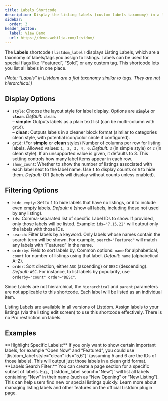```yaml
---
title: Labels Shortcode
description: Display the listing labels (custom labels taxonomy) in a list or grid format, allowing users to see all labels used for listings.
sidebar:
  order: 3
header_button:
  label: View Demo
  url: https://demo.webilia.com/listdom/
---
```



The **Labels** shortcode `[listdom_label]` displays Listing Labels, which are a taxonomy of labels/tags you assign to listings. Labels can be used for special flags like “Featured”, “Sold”, or any custom tag. This shortcode lets you list all labels in one place.

*(Note: “Labels” in Listdom are a flat taxonomy similar to tags. They are not hierarchical.)*

## Display Options

- `style`: Choose the layout style for label display. Options are **`simple`** or **`clean`**. *Default:* `clean`.  
  – **simple:** Outputs labels as a plain text list (can be multi-column with `grid`).  
  – **clean:** Outputs labels in a cleaner block format (similar to categories clean style, with potential icon/color circle if configured).
- `grid`: (For **simple** or **clean** styles) Number of columns per row for listing labels. Allowed values: `1, 2, 3, 4, 6`. *Default:* `3` (in simple style) or `2` (in clean style). If an unsupported value is given, it defaults to 3. This setting controls how many label items appear in each row.
- `show_count`: Whether to show the number of listings associated with each label next to the label name. Use `1` to display counts or `0` to hide them. *Default:* Off (labels will display without counts unless enabled).

## Filtering Options

- `hide_empty`: Set to `1` to hide labels that have no listings, or `0` to include even empty labels. *Default:* `0` (show all labels, including those not used by any listing).
- `ids`: Comma-separated list of specific Label IDs to show. If provided, only those labels will be listed. Example: `ids="7,15,22"` will output only the labels with those IDs.
- `search`: Filter labels by a keyword. Only labels whose names contain the search term will be shown. For example, `search="Featured"` will match any labels with “Featured” in the name.
- `orderby`: Field to sort labels by. Common options: `name` for alphabetical, `count` for number of listings using that label. *Default:* `name` (alphabetical A–Z).
- `order`: Sort direction, either `ASC` (ascending) or `DESC` (descending). *Default:* `ASC`. For instance, to list labels by popularity, use `orderby="count" order="DESC"`.

Since Labels are not hierarchical, the `hierarchical` and `parent` parameters are not applicable to this shortcode. Each label will be listed as an individual item.

<Aside type="note">
Listing Labels are available in all versions of Listdom. Assign labels to your listings (via the listing edit screen) to use this shortcode effectively. There is no Pro restriction on labels.
</Aside>

## Examples

<CardGrid>
  <Card>
    **Highlight Specific Labels:**  
    If you only want to show certain important labels, for example “Open Now” and “Featured”, you could use `[listdom_label style="clean" ids="5,6"]` (assuming 5 and 6 are the IDs of those labels). This will output just those labels in a clean grid format.
  </Card>
  <Card>
    **Labels Search Filter:**  
    You can create a page section for a specific subset of labels. E.g., `[listdom_label search="New"]` will list all labels containing “New” in their name (such as “New Opening” or “New Listing”). This can help users find new or special listings quickly.
  </Card>
</CardGrid>

<LinkCard href="https://wordpress.org/plugins/listdom/" title="Listdom on WordPress.org">
Learn more about managing listing labels and other features on the official Listdom plugin page.
</LinkCard>
